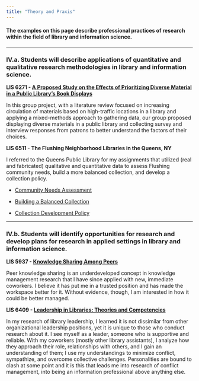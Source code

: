 ```yaml
---
title: "Theory and Praxis"
---
```


#### **The examples on this page describe professional practices of research within the field of library and information science.**

------------------------------------------------------------------------

### **IV.a. Students will describe applications of quantitative and qualitative research methodologies in library and information science.**

**LIS 6271 - [A Proposed Study on the Effects of Prioritizing Diverse Material in a Public Library's Book Displays](img/Draft_3_6271.pdf){target="_blank"}**

In this group project, with a literature review focused on increasing circulation of materials based on high-traffic locations in a library and applying a mixed-methods approach to gathering data, our group proposed displaying diverse materials in a public library and collecting survey and interview responses from patrons to better understand the factors of their choices.

**LIS 6511 - The Flushing Neighborhood Libraries in the Queens, NY**

I referred to the Queens Public Library for my assignments that utilized (real and fabricated) qualitative and quantitative data to assess Flushing community needs, build a more balanced collection, and develop a collection policy.

-   [Community Needs Assessment](img/community_needs_assessment.pdf){target="_blank"}

-   [Building a Balanced Collection](img/building_a_balanced_collection.pdf){target="_blank"}

-   [Collection Development Policy](img/collection_policy.pdf){target="_blank"}

------------------------------------------------------------------------

### **IV.b. Students will identify opportunities for research and develop plans for research in applied settings in library and information science.**

**LIS 5937 - [Knowledge Sharing Among Peers](img/peer.pdf){target="_blank"}**

Peer knowledge sharing is an underdeveloped concept in knowledge management research that I have since applied with new, immediate coworkers. I believe it has put me in a trusted position and has made the workspace better for it. Without evidence, though, I am interested in how it could be better managed.

**LIS 6409 - [Leadership in Libraries: Theories and Competencies](img/leadership%20in%20libraries.pdf){target="_blank"}**

In my research of library leadership, I learned it is not dissimilar from other organizational leadership positions, yet it is unique to those who conduct research about it. I see myself as a leader, someone who is supportive and reliable. With my coworkers (mostly other library assistants), I analyze how they approach their role, relationships with others, and I gain an understanding of them; I use my understandings to minimize conflict, sympathize, and overcome collective challenges. Personalities are bound to clash at some point and it is this that leads me into research of conflict management, into being an information professional above anything else.
